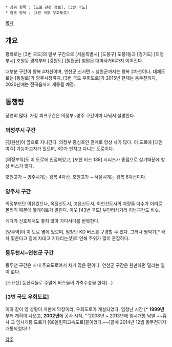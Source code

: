  * 상위 항목 : [도로 관련 정보], [3번 국도]
 * 참조 항목 : [3번 국도 우회도로]

[[목차]]
== 개요 ==
평화로는 [3번 국도]의 일부 구간으로 [서울특별시] [도봉구] 도봉1동과 [경기도] [의정부시] 호원동 경계부터 [강원도] [철원군] 철원읍 대마사거리까지 이어진다.

대부분 구간이 왕복 4차선이며, 연천군 신서면 ~ 철원군까지는 왕복 2차선이다.
대체도로는 [동일로]가 양주시청까지, [3번 국도 우회도로]가 2015년 현재는 동두천까지, 2020년에는 전곡읍까지 개통될 예정.

== 통행량 ==
당연히 많다. 가장 피크구간은 의정부~양주 구간이며 나눠서 설명한다.

=== 의정부시 구간 ===
[경원선]이 옆으로 지나간다. 의정부 중심축인 관계로 항상 차가 많다. 이 도로에 [대원여객] 가능차고지가 있으며, KD가 판치고 다니는 도로이다. 

[의정부역]도 이 도로에 인접해있고, [포천 버스 138] 시리즈가 종점으로 삼기때문에 항상 버스가 많다. 

호원고가 ~ 양주시계는 왕복 4차선. 호원고가 ~ 서울시계는 왕복 8차선이다.

=== 양주시 구간 ===
의정부보단 여유있으나, 옥정신도시, 고읍신도시, 회천신도시의 차량들 다수가 이리로 몰리기 때문에 헬게이트가 열린다. 이웃 [43번 국도] 부인터사거리 이남구간도 비슷.

게다가 신호체계도 좋지 않아 가다서다를 반복한다.

[양주역]이 이 도로 옆에 있으며, 엄청난 KD 버스를 구경할 수 있다. 그러나 짱박기[* 배차 맞춘다고 길에 차대고 기다리는것]로 인해 주위가 많이 혼잡하다.

=== 동두천시~연천군 구간 ===
동두천 구간은 시내 주요도로여서 차가 많은 편이다. 연천군 구간은 웬만하면 밀리는 일이 없다.

[소요산] 등산객들로 주말에 버스들이 가축수송을 한다(...)

=== [3번 국도 우회도로] ===
이와 같이 영 상황이 개판에 막장이라, 우회도로가 개설되었다. 엄청난 시간 [* '''1999년'''부터 계획이 나오고, '''2002년'''에 공사 시작, '''2008년 ~ 2013년에 임시개통 남발 ~~흡사 그 임시개통 도로가 [88올림픽고속도로]꼴이었다.~~]끝에 2014년 12월 동두천까지 개통되었다!!!

[[각주]]

